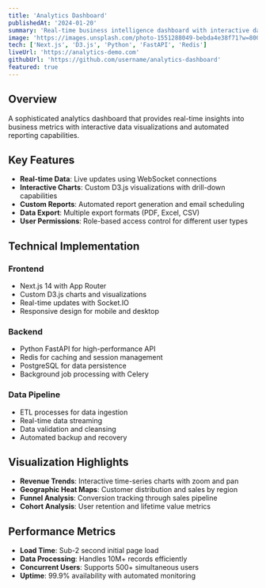 ```yaml
---
title: 'Analytics Dashboard'
publishedAt: '2024-01-20'
summary: 'Real-time business intelligence dashboard with interactive data visualizations'
image: 'https://images.unsplash.com/photo-1551288049-bebda4e38f71?w=800&h=600&fit=crop&crop=entropy'
tech: ['Next.js', 'D3.js', 'Python', 'FastAPI', 'Redis']
liveUrl: 'https://analytics-demo.com'
githubUrl: 'https://github.com/username/analytics-dashboard'
featured: true
---
```


## Overview

A sophisticated analytics dashboard that provides real-time insights into business metrics with interactive data visualizations and automated reporting capabilities.

## Key Features

- **Real-time Data**: Live updates using WebSocket connections
- **Interactive Charts**: Custom D3.js visualizations with drill-down capabilities
- **Custom Reports**: Automated report generation and email scheduling
- **Data Export**: Multiple export formats (PDF, Excel, CSV)
- **User Permissions**: Role-based access control for different user types

## Technical Implementation

### Frontend
- Next.js 14 with App Router
- Custom D3.js charts and visualizations
- Real-time updates with Socket.IO
- Responsive design for mobile and desktop

### Backend
- Python FastAPI for high-performance API
- Redis for caching and session management
- PostgreSQL for data persistence
- Background job processing with Celery

### Data Pipeline
- ETL processes for data ingestion
- Real-time data streaming
- Data validation and cleansing
- Automated backup and recovery

## Visualization Highlights

- **Revenue Trends**: Interactive time-series charts with zoom and pan
- **Geographic Heat Maps**: Customer distribution and sales by region
- **Funnel Analysis**: Conversion tracking through sales pipeline
- **Cohort Analysis**: User retention and lifetime value metrics

## Performance Metrics

- **Load Time**: Sub-2 second initial page load
- **Data Processing**: Handles 10M+ records efficiently
- **Concurrent Users**: Supports 500+ simultaneous users
- **Uptime**: 99.9% availability with automated monitoring